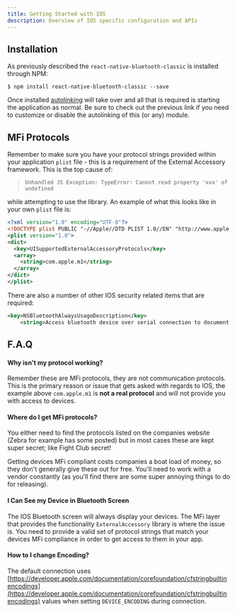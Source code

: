 ```yaml
---
title: Getting Started with IOS
description: Overview of IOS specific configuration and APIs
---
```


## Installation

As previously described the `react-native-bluetooth-classic` is installed through NPM:

```shell
$ npm install react-native-bluetooth-classic --save
```

Once installed [autolinking](https://github.com/react-native-community/cli/blob/master/docs/autolinking.md) will take over and all that is required is starting the application as normal.  Be sure to check out the previous link if you need to customize or disable the autolinking of this (or any) module.

## MFi Protocols

Remember to make sure you have your protocol strings provided within your application `plist` file - this is a requirement of the External Accessory framework.  This is the top cause of:

> `Unhandled JS Exception: TypeError: Cannot read property 'xxx' of undefined` 

while attempting to use the library.  An example of what this looks like in your own `plist` file is:

```xml
<?xml version="1.0" encoding="UTF-8"?>
<!DOCTYPE plist PUBLIC "-//Apple//DTD PLIST 1.0//EN" "http://www.apple.com/DTDs/PropertyList-1.0.dtd">
<plist version="1.0">
<dict>
  <key>UISupportedExternalAccessoryProtocols</key>
  <array>
    <string>com.apple.m1</string>
  </array>
</dict>
</plist>
```

There are also a number of other IOS security related items that are required:

```xml
<key>NSBluetoothAlwaysUsageDescription</key>
	<string>Access bluetooth device over serial connection to document connection features</string>

```

## F.A.Q

#### Why isn't my protocol working?

Remember these are MFi protocols, they are not communication protocols.  This is the primary reason or issue that gets asked with regards to IOS, the example above `com.apple.m1` is **not a real protocol** and will not provide you with access to devices.

#### Where do I get MFi protocols?

You either need to find the protocols listed on the companies website (Zebra for example has some posted) but in most cases these are kept super secret; like Fight Club secret!

Getting devices MFi compliant costs companies a boat load of money, so they don't generally give these out for free.  You'll need to work with a vendor constantly (as you'll find there are some super annoying things to do for releasing). 

#### I Can See my Device in Bluetooth Screen

The IOS Bluetooth screen will always display your devices.  The MFi layer that provides the functionality `ExternalAccessory` library is where the issue is.  You need to provide a valid set of protocol strings that match your devices MFi compliance in order to get access to them in your app.

#### How to I change Encoding?

The default connection uses [https://developer.apple.com/documentation/corefoundation/cfstringbuiltinencodings](https://developer.apple.com/documentation/corefoundation/cfstringbuiltinencodings) values when setting `DEVICE_ENCODING` during connection.

